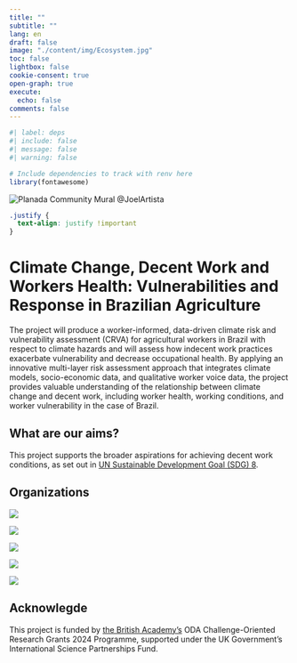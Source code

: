 ```yaml
---
title: ""
subtitle: ""
lang: en
draft: false
image: "./content/img/Ecosystem.jpg"
toc: false
lightbox: false
cookie-consent: true
open-graph: true
execute:
  echo: false
comments: false
---
```


```r
#| label: deps
#| include: false
#| message: false
#| warning: false

# Include dependencies to track with renv here
library(fontawesome)
```

::: {.column-screen}
![](./content/img/Ecosystem.jpg "Planada Community Mural @JoelArtista")
:::



```css
.justify {
  text-align: justify !important
}
```

# Climate Change, Decent Work and Workers Health: Vulnerabilities and Response in Brazilian Agriculture

The project will produce a worker-informed, data-driven climate risk and vulnerability assessment (CRVA) for agricultural workers in Brazil with respect to climate hazards and will assess how indecent work practices exacerbate vulnerability and decrease occupational health. By applying an innovative multi-layer risk assessment approach that integrates climate models, socio-economic data, and qualitative worker voice data, the project provides valuable understanding of the relationship between climate change and decent work, including worker health, working conditions, and worker vulnerability in the case of Brazil. 

## What are our aims?
This project supports the broader aspirations for achieving decent work conditions, as set out in [UN Sustainable Development Goal (SDG) 8](https://sdgs.un.org/goals/goal8).


## Organizations

:::{#logo-organizations layout-ncol=5}

[![](./content/img/logo-RL.png)](https://www.nottingham.ac.uk/research/beacons-of-excellence/rights-lab/index.aspx){fig-align="center" }

[![](./content/img/logo-UFF.png){fig-align="center" }](https://www.uff.br)

[![](./content/img/logo-UFMT.png){fig-align="center" }](https://www.ufmt.br)

[![](./content/img/logo-UFMA.png){fig-align="center" }](https://portalpadrao.ufma.br)

[![](./content/img/logo-GPMAT.jpg){fig-align="center" }](/people/organisations/GPMAT.qmd)

:::

## Acknowlegde

This project is funded by [the British Academy’s](https://www.thebritishacademy.ac.uk) ODA Challenge-Oriented Research Grants 2024 Programme, supported under the UK Government’s International Science Partnerships Fund.



